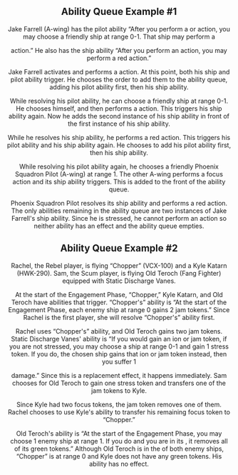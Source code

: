 <Header title="ABILITY QUEUE EXAMPLES" version="1.4.4" />

## Ability Queue Example #1

Jake Farrell (A-wing) has the pilot ability “After you perform a <BarrelRoll/> or <Boost/>
action, you may choose a friendly ship at range 0-1. That ship may perform a

<Focus /> action.” He also has the ship ability “After you perform an action,
you may perform a red <Boost /> action.”

Jake Farrell activates and performs a <BarrelRoll/> action. At this point, both his ship
and pilot ability trigger. He chooses the order to add them to the ability queue,
adding his pilot ability first, then his ship ability.

<ImgCenter src="/images/AQ_E1_1.webp" alt="Pilot > Ship" />

While resolving his pilot ability, he can choose a friendly ship at range 0-1. He
chooses himself, and then performs a <Focus/> action. This triggers his ship ability
again. Now he adds the second instance of his ship ability in front of the first
instance of his ship ability.

While he resolves his ship ability, he performs a red <Boost/> action. This triggers
his pilot ability and his ship ability again. He chooses to add his pilot ability
first, then his ship ability.

<ImgCenter src="/images/AQ_E1_2.webp" alt="Pilot > Ship > Ship" />

While resolving his pilot ability again, he chooses a friendly Phoenix Squadron
Pilot (A-wing) at range 1. The other A-wing performs a focus action and its
ship ability triggers. This is added to the front of the ability queue.

<ImgCenter src="/images/AQ_E1_3.webp" alt="Squad > Ship > Ship" />

Phoenix Squadron Pilot resolves its ship ability and performs a red <Boost/> action.
The only abilities remaining in the ability queue are two instances of Jake
Farrell's ship ability. Since he is stressed, he cannot perform an action so
neither ability has an effect and the ability queue empties.

## Ability Queue Example #2

Rachel, the Rebel player, is flying “Chopper” (VCX-100) and a Kyle Katarn
(HWK-290). Sam, the Scum player, is flying Old Teroch (Fang Fighter)
equipped with Static Discharge Vanes.

At the start of the Engagement Phase, “Chopper,” Kyle Katarn, and Old Teroch
have abilities that trigger. “Chopper's” ability is “At the start of the
Engagement Phase, each enemy ship at range 0 gains 2 jam tokens.” Since
Rachel is the first player, she will resolve “Chopper's” ability first.

<ImgCenter src="/images/AQ_E2_1.webp" alt="Chppoer > Kyle > Old" />

Rachel uses “Chopper's” ability, and Old Teroch gains two jam tokens. Static
Discharge Vanes' ability is “If you would gain an ion or jam token, if you are
not stressed, you may choose a ship at range 0-1 and gain 1 stress token. If
you do, the chosen ship gains that ion or jam token instead, then you suffer 1

<Hit /> damage.” Since this is a replacement effect, it happens immediately. Sam
chooses for Old Teroch to gain one stress token and transfers one of the jam
tokens to Kyle.

Since Kyle had two focus tokens, the jam token removes one of them.
Rachel chooses to use Kyle's ability to transfer his remaining focus token to
“Chopper.”

Old Teroch's ability is “At the start of the Engagement Phase, you may choose
1 enemy ship at range 1. If you do and you are in its <FrontArc/>, it removes all of
its green tokens.” Although Old Teroch is in the <FrontArc/> of both enemy ships,
“Chopper” is at range 0 and Kyle does not have any green tokens. His ability
has no effect.
